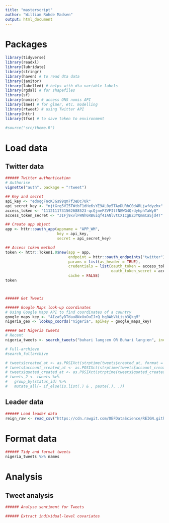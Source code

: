 ```yaml
---
title: "masterscript"
author: "William Rohde Madsen"
output: html_document
---
```


# Packages
```r
library(tidyverse)
library(readxl)
library(lubridate)
library(stringr)
library(haven) # to read dta data
library(janitor)
library(labelled) # helps with dta variable labels
library(rgdal) # for shapefiles
library(sf)
library(nomisr) # access ONS nomis API
library(lme4) # for glmer, etc. modelling
library(rtweet) # using Twitter API
library(httr)
library(tfse) # to save token to environment

#source("src/theme.R")

```

# Load data
## Twitter data
```r
###### Twitter authentication
# Authorise
vignette("auth", package = "rtweet")

## Key and secret
api_key <- "edoqgFncKJGs99qm7f3eDc7Uk"
api_secret_key <- "njtGrg5VI5TWtbF1dHe6sYE9AL0y5TAyDURhC0d4RLjwfdyzhx"
access_token <- "1112111731562688523-qcQjmeFZVFItfNEWG4QrdyhphTaWy0"
access_token_secret <- "JIFj9xvlFWNh6RBGiqf4IANlvtCX1CgBZ3YQmmCaSjd4T"

## Create app object
app <- httr::oauth_app(appname = "APP_WM",
                       key = api_key,
                       secret = api_secret_key)

## Access token method
token <- httr::Token1.0$new(app = app,
                            endpoint = httr::oauth_endpoints("twitter"),
                            params = list(as_header = TRUE),
                            credentials = list(oauth_token = access_token,
                                               oauth_token_secret = access_token_secret),
                            cache = FALSE)
token




```

```r
###### Get Tweets

###### Google Maps look-up coordinates
# Using Google Maps API to find coordinates of a country
google_maps_key <- "AIzaSyDTdau8NxUxOuIJrQ_bq0AbVkLisb3QkqM"
nigeria_geo <- lookup_coords("nigeria", apikey = google_maps_key)

##### Get Nigeria tweets
# Recent
nigeria_tweets <- search_tweets("buhari lang:en OR Buhari lang:en", include_rts = FALSE, geocode = nigeria_geo, n = 30)

# Full-archieve
#search_fullarchive

# tweets$created_at <- as.POSIXct(strptime(tweets$created_at, format = "%m/%d/%Y %H:%M:%S"))
# tweets$account_created_at <- as.POSIXct(strptime(tweets$account_created_at, format = "%m/%d/%Y %H:%M:%S"))
# tweets$quoted_created_at <- as.POSIXct(strptime(tweets$quoted_created_at, format = "%m/%d/%Y %H:%M:%S"))
# tweets_2 <- tweets %>%
#   group_by(status_id) %>%
#   mutate_all(~ if_else(is.list(.) & , paste(.), .))

```

## Leader data
```r
###### Load leader data
reign_raw <- read_csv("https://cdn.rawgit.com/OEFDataScience/REIGN.github.io/gh-pages/data_sets/leaderlist_1_21.csv")

```


# Format data
```r
###### Tidy and format tweets
nigeria_tweets %>% names

```

# Analysis
## Tweet analysis
```r
###### Analyse sentiment for Tweets


```

```r
###### Extract individual-level covariates


```

